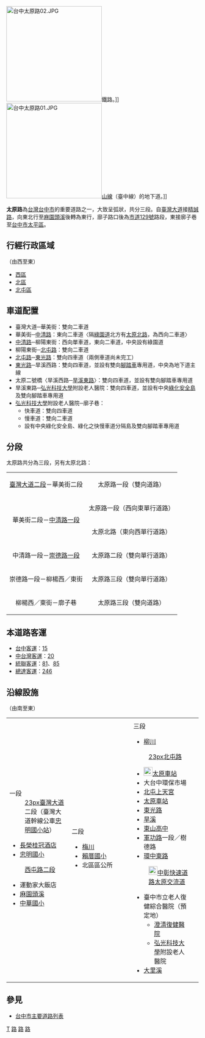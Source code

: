 {{Fanpov|time=2021-05-01T03:41:56+00:00}}
{{Unreferenced|time=2021-05-01T03:41:56+00:00}}
[[File:台中太原路02.JPG|250px]]鐵路。]]
[[File:台中太原路01.JPG|250px]][[山線|山線]]（臺中線）的地下道。]]

'''太原路'''為[[台灣|台灣]][[台中市|台中市]]的重要道路之一，大致呈弧狀，共分三段。自[[臺灣大道|臺灣大道]]接[[精誠路|精誠路]]，向東北行至[[麻園頭溪|麻園頭溪]]後轉為東行，廍子路口後為[[市道129號|市道129號]]路段，東接廓子巷至[[台中市|台中市]][[太平區_(台灣)|太平區]]。

== 行經行政區域 ==
（由西至東）
*[[西區_(台中市)|西區]]
*[[北區_(台中市)|北區]]
*[[北屯區|北屯區]]

== 車道配置 ==
*臺灣大道─華美街：雙向二車道
*華美街─[[中清路|中清路]]：東向二車道〈隔[[綠化|綠園道]]北方有[[太原北路|太原北路]]，為西向二車道〉
*[[中清路|中清路]]─柳陽東街：西向單車道，東向二車道，中央設有綠園道
*柳陽東街─[[北屯路|北屯路]]：雙向二車道
*[[北屯路|北屯路]]─[[東光路_(台中市)|東光路]]：雙向四車道（兩側車道尚未完工）
*[[東光路_(台中市)|東光路]]─旱溪西路：雙向四車道，並設有雙向[[腳踏車|腳踏車]]專用道，中央為地下道主線
*太原二號橋〈旱溪西路─[[台中市主要道路列表#自然景觀|旱溪東路]]〉：雙向四車道，並設有雙向腳踏車專用道
*旱溪東路─[[弘光科技大學|弘光科技大學]]附設老人醫院：雙向四車道，並設有中央[[綠化|綠化]][[安全島|安全島]]及雙向腳踏車專用道
*[[弘光科技大學|弘光科技大學]]附設老人醫院─廓子巷：
**快車道：雙向四車道
**慢車道：雙向二車道
**設有中央綠化安全島、綠化之快慢車道分隔島及雙向腳踏車專用道

== 分段 ==
太原路共分為三段，另有太原北路：
{| class="wikitable"
|align=center|[[臺灣大道|臺灣大道二段]]－華美街二段
|align=center|太原路一段（雙向道路）
|-align=center
|rowspan=2|華美街二段－[[中清路|中清路一段]]||太原路一段（西向東單行道路）
|-align=center
|太原北路（東向西單行道路）
|-align=center
|中清路一段－[[崇德路_(台中市)|崇德路一段]]||太原路二段（雙向單行道路）
|-align=center
|崇德路一段－柳楊西／東街||太原路三段（雙向單行道路）
|-align=center
|柳楊西／東街－廓子巷||太原路三段（雙向道路）
|}

==本道路客運==
*[[台中客運|台中客運]]：[[台中市公車15路|15]]
*[[中台灣客運|中台灣客運]]：[[台中市公車20路|20]]
*[[統聯客運|統聯客運]]：[[台中市公車81路|81]]、[[台中市公車85路|85]]
*[[總達客運|總達客運]]：[[台中市公車246路|246]]

== 沿線設施 ==
（由南至東）
{| border="0" cellpadding="5"
|----- valign="top"
| width="33%" | || width="33%" | || width="33%" | ||   
|-----
| valign="top" |
;一段
:[[檔案:TW_PHW12.svg|23px]][[臺灣大道|臺灣大道]]二段（臺灣大道幹線公車[[忠明國小站|忠明國小站]]）
*[[長榮桂冠酒店|長榮桂冠酒店]]
*[[臺中市西區忠明國民小學|忠明國小]]
:[[西屯路|西屯路二段]]
*運動家大飯店
*[[麻園頭溪|麻園頭溪]]
*[[臺中市北區中華國民小學|中華國小]]
| valign="top" |
;二段
*[[梅川|梅川]]
*[[臺中市北區賴厝國民小學|賴厝國小]]
*北區區公所
| valign="top" |

;三段
*[[柳川|柳川]]
:[[檔案:TW_PHW3.svg|23px]][[北屯路|北屯路]]
*[[File:ROC_Taiwan_Railways_Administration_Logo.svg|23px]][[太原車站_(臺灣)|太原車站]]
*大台中環保市場
*[[北屯上天宮|北屯上天宮]]
*[[太原車站_(臺灣)|太原車站]]
*[[東光路|東光路]]
*[[旱溪|旱溪]]
*[[臺中市立東山高級中學|東山高中]]
*[[軍功路|軍功路]]一段／樹德路
*[[環中東路_(台中市)|環中東路]]
:[[File:TW_PHW74.svg|23px]][[中彰快速道路|中彰快速道路]]{{TWFreewayIC|24|太原}}[[太原交流道|太原交流道]]
*臺中市立老人復健綜合醫院（預定地）
**[[澄清醫院|澄清復健醫院]]
**[[弘光科技大學|弘光科技大學]]附設老人醫院
*[[大里溪|大里溪]]
|}

==參見==
{{Commons category|Taiyuan Road (Taichung)}}

*[[台中市主要道路列表|台中市主要道路列表]]

{{台中市重要道路}}

{{DEFAULTSORT:Taiyuan}}
[[Category:臺中市街道|T]]
[[Category:臺中市西區交通|路]]
[[Category:臺中市北區交通|路]]
[[Category:北屯區交通|路]]